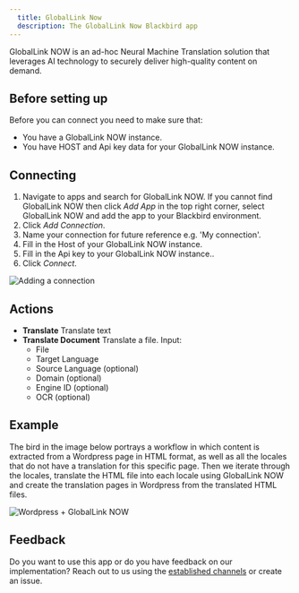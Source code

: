 ```yaml
---
  title: GlobalLink Now
  description: The GlobalLink Now Blackbird app
---
```


<LinkCard title="View on Github" target="_blank" href="https://github.com/bb-io/GlobalLinkNow" icon="github" />

 GlobalLink NOW is an ad-hoc Neural Machine Translation solution that leverages AI technology to securely deliver high-quality content on demand.
 
## Before setting up

Before you can connect you need to make sure that:

- You have a GlobalLink NOW instance.
- You have HOST and Api key data for your GlobalLink NOW instance.

## Connecting

1. Navigate to apps and search for GlobalLink NOW. If you cannot find GlobalLink NOW then click _Add App_ in the top right corner, select GlobalLink NOW and add the app to your Blackbird environment.
2. Click _Add Connection_.
3. Name your connection for future reference e.g. 'My connection'.
4. Fill in the Host of your GlobalLink NOW instance.
5. Fill in the Api key to your GlobalLink NOW instance..
6. Click _Connect_.

![Adding a connection](https://raw.githubusercontent.com/bb-io/GlobalLinkNow/main/image/README/GLN_AddConnection.png)

## Actions

- **Translate** Translate text
- **Translate Document** Translate a file. 
Input:
    - File
    - Target Language
    - Source Language (optional)
    - Domain (optional)
    - Engine ID (optional)
    - OCR (optional)

## Example

The bird in the image below portrays a workflow in which content is extracted from a Wordpress page in HTML format, as well as all the locales that do not have a translation for this specific page. Then we iterate through the locales, translate the HTML file into each locale using GlobalLink NOW and create the translation pages in Wordpress from the translated HTML files.

![Wordpress + GlobalLink NOW](https://raw.githubusercontent.com/bb-io/GlobalLinkNow/main/image/README/WordpressGLN.png)

## Feedback

Do you want to use this app or do you have feedback on our implementation? Reach out to us using the [established channels](https://www.blackbird.io/) or create an issue.

